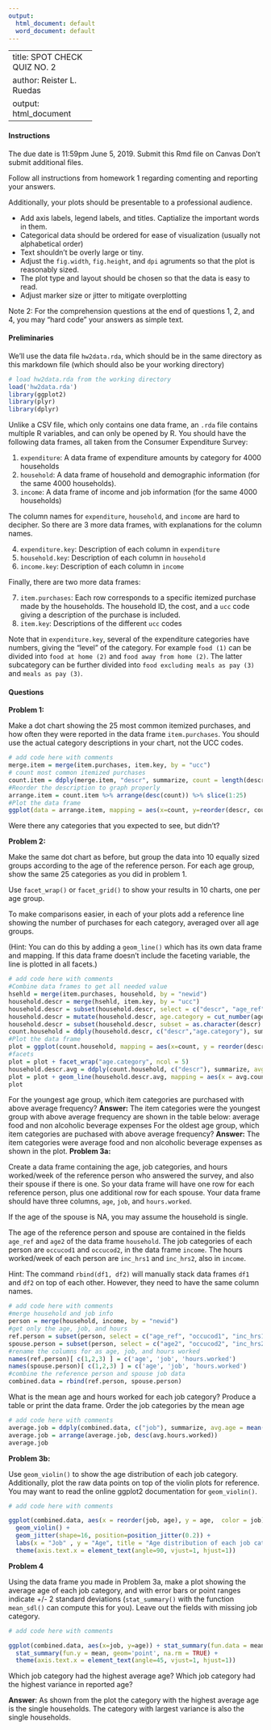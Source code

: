 ```yaml
---
output:
  html_document: default
  word_document: default
---
```

<style>
 td {
  width: 150px;
}
</style>
---
title: SPOT CHECK QUIZ NO. 2
author: Reister L. Ruedas
output: html_document
---

#### Instructions 

The due date is 11:59pm June 5, 2019. Submit this Rmd file on Canvas Don't submit additional files.

Follow all instructions from homework 1 regarding comenting and reporting your answers.

Additionally, your plots should be presentable to a professional audience.

* Add axis labels, legend labels, and titles. Captialize the important words in them.
* Categorical data should be ordered for ease of visualization (usually not alphabetical order)
* Text shouldn't be overly large or tiny.
* Adjust the `fig.width`, `fig.height`, and `dpi` agruments so that the plot is reasonably sized.
* The plot type and layout should be chosen so that the data is easy to read.
* Adjust marker size or jitter to mitigate overplotting 

Note 2: For the comprehension questions at the end of questions 1, 2, and 4, you may "hard code" your answers as simple text.

#### Preliminaries

We'll use the data file `hw2data.rda`, which should be in the same directory as this markdown file (which should also be your working directory)
```r
# load hw2data.rda from the working directory
load('hw2data.rda')
library(ggplot2)
library(plyr)
library(dplyr)
```

Unlike a CSV file, which only contains one data frame, an `.rda` file contains multiple R variables, and can only be opened by R. You should have the following data frames, all taken from the Consumer Expenditure Survey:

1. `expenditure`: A data frame of expenditure amounts by category for 4000 households
2. `household`: A data frame of household and demographic information (for the same 4000 households).
3. `income`: A data frame of income and job information (for the same 4000 households)

The column names for `expenditure`, `household`, and `income` are hard to decipher. So there are 3 more data frames, with explanations for the column names.

4. `expenditure.key`: Description of each column in `expenditure`
5. `household.key`: Description of each column in `household`
6. `income.key`: Description of each column in `income`

Finally, there are two more data frames:

7. `item.purchases`: Each row corresponds to a specific itemized purchase made by the households. The household ID, the cost, and a `ucc` code giving a description of the purchase is included.
8. `item.key`: Descriptions of the different `ucc` codes

Note that in `expenditure.key`, several of the expenditure categories have numbers, giving the "level" of the category. For example `food (1)` can be divided into `food at home (2)` and `food away from home (2)`. The latter subcategory can be further divided into `food excluding meals as pay (3)` and `meals as pay (3)`.

#### Questions 


**Problem 1:** 

Make a dot chart showing the 25 most common itemized purchases, and how often they were reported in the data frame `item.purchases`. You should use the actual category descriptions in your chart, not the UCC codes.
```r
# add code here with comments
merge.item = merge(item.purchases, item.key, by = "ucc")
# count most common itemized purchases
count.item = ddply(merge.item, "descr", summarize, count = length(descr))
#Reorder the description to graph properly
arrange.item = count.item %>% arrange(desc(count)) %>% slice(1:25) 
#Plot the data frame
ggplot(data = arrange.item, mapping = aes(x=count, y=reorder(descr, count))) + geom_point() + labs(x="Count", y= "", title = "25 most common itemized purchases")

```

Were there any categories that you expected to see, but didn't?

**Problem 2:**

Make the same dot chart as before, but group the data into 10 equally sized groups according to the age of the reference person. For each age group, show the same 25 categories as you did in problem 1. 

Use `facet_wrap()` or `facet_grid()` to show your results in 10 charts, one per age group. 

To make comparisons easier, in each of your plots add a reference line showing the number of purchases for each category, averaged over all age groups. 

(Hint: You can do this by adding a `geom_line()` which has its own data frame and mapping. If this data frame doesn't include the faceting variable, the line is plotted in all facets.)

```r
# add code here with comments
#Combine data frames to get all needed value
hsehld = merge(item.purchases, household, by = "newid")
household.descr = merge(hsehld, item.key, by = "ucc")
household.descr = subset(household.descr, select = c("descr", "age_ref"))
household.descr = mutate(household.descr, age.category = cut_number(age_ref, n = 10))
household.descr = subset(household.descr, subset = as.character(descr) %in% as.character(arrange.item$descr))
count.household = ddply(household.descr, c("descr","age.category"), summarize, count = length(descr))
#Plot the data frame
plot = ggplot(count.household, mapping = aes(x=count, y = reorder(descr, count))) + geom_point() 
#facets
plot = plot + facet_wrap("age.category", ncol = 5)
household.descr.avg = ddply(count.household, c("descr"), summarize, avg.count = mean(count))
plot = plot + geom_line(household.descr.avg, mapping = aes(x = avg.count, y = reorder(descr,avg.count), group = 1)) + labs(x="Count", y= "", title = "Most Common Purchases")
plot
```

For the youngest age group, which item categories are purchased with above average frequency?
**Answer:** The item categories were the youngest group with above average frequency are shown in the table below: average food and non alcoholic beverage expenses
For the oldest age group, which item categories are puchased with above average frequency?
**Answer:** The item categories were average food and non alcoholic beverage expenses as shown in the plot.
**Problem 3a:**

Create a data frame containing the age, job categories, and hours worked/week of the reference person who answered the survey, and also their spouse if there is one. So your data frame will have one row for each reference person, plus one additional row for each spouse. Your data frame should have three columns, `age`, `job`, and `hours.worked`.

If the age of the spouse is NA, you may assume the household is single. 

The age of the reference person and spouse are contained in the fields `age_ref` and `age2` of the data frame `household`. The job categories of each person are `occucod1` and `occucod2`, in the data frame `income`. The hours worked/week of each person are `inc_hrs1` and `inc_hrs2`, also in `income`.

Hint: The command `rbind(df1, df2)` will manually stack data frames `df1` and `df2` on top of each other. However, they need to have the same column names.

```r
# add code here with comments
#merge household and job info
person = merge(household, income, by = "newid")
#get only the age, job, and hours
ref.person = subset(person, select = c("age_ref", "occucod1", "inc_hrs1"))
spouse.person = subset(person, select = c("age2", "occucod2", "inc_hrs2"), subset = !is.na(age2))
#rename the columns for as age, job, and hours worked
names(ref.person)[ c(1,2,3) ] = c('age', 'job', 'hours.worked')
names(spouse.person)[ c(1,2,3) ] = c('age', 'job', 'hours.worked')
#combine the reference person and spouse job data
combined.data = rbind(ref.person, spouse.person)

```

What is the mean age and hours worked for each job category? Produce a table or print the data frame. Order the job categories by the mean age

```r
# add code here with comments
average.job = ddply(combined.data, c("job"), summarize, avg.age = mean(age), avg.hours.worked = mean(hours.worked))
average.job = arrange(average.job, desc(avg.hours.worked))
average.job
```

**Problem 3b:**

Use `geom_violin()` to show the age distribution of each job category. Additionally, plot the raw data points on top of the violin plots for reference. You may want to read the online ggplot2 documentation for `geom_violin()`. 

```r
# add code here with comments

ggplot(combined.data, aes(x = reorder(job, age), y = age,  color = job)) +
  geom_violin() +
  geom_jitter(shape=16, position=position_jitter(0.2)) +
  labs(x = "Job" , y = "Age", title = "Age distribution of each job category") + 
  theme(axis.text.x = element_text(angle=90, vjust=1, hjust=1))


```

**Problem 4**

Using the data frame you made in Problem 3a, make a plot showing the average age of each job category, and with error bars or point ranges indicate +/- 2 standard deviations (`stat_summary()` with the function `mean_sdl()` can compute this for you). Leave out the fields with missing job category.

```r
# add code here with comments

ggplot(combined.data, aes(x=job, y=age)) + stat_summary(fun.data = mean_sdl, fun.args = c(mult=2), geom='errorbar', width=.3, na.rm = TRUE) +
  stat_summary(fun.y = mean, geom='point', na.rm = TRUE) +
  theme(axis.text.x = element_text(angle=45, vjust=1, hjust=1))


```

Which job category had the highest average age? Which job category had the highest variance in reported age? 

**Answer**: As shown from the plot the category with the highest average age is the single households. The category with largest variance is also the single households.

